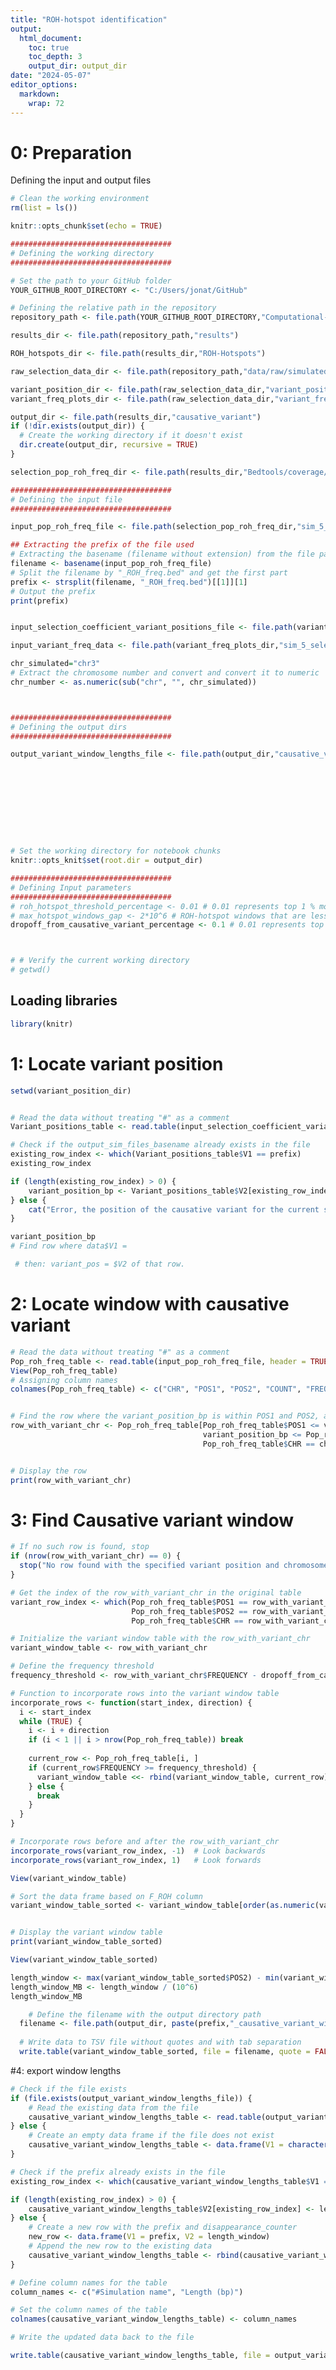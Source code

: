 ```yaml
---
title: "ROH-hotspot identification"
output:
  html_document:
    toc: true
    toc_depth: 3  
    output_dir: output_dir
date: "2024-05-07"
editor_options: 
  markdown: 
    wrap: 72
---
```


# 0: Preparation
Defining the input and output files

```r
# Clean the working environment
rm(list = ls())

knitr::opts_chunk$set(echo = TRUE)

####################################  
# Defining the working directory
#################################### 

# Set the path to your GitHub folder
YOUR_GITHUB_ROOT_DIRECTORY <- "C:/Users/jonat/GitHub"

# Defining the relative path in the repository
repository_path <- file.path(YOUR_GITHUB_ROOT_DIRECTORY,"Computational-modelling-of-genomic-inbreeding-and-roh-islands-in-extremely-small-populations")

results_dir <- file.path(repository_path,"results")

ROH_hotspots_dir <- file.path(results_dir,"ROH-Hotspots")

raw_selection_data_dir <- file.path(repository_path,"data/raw/simulated/selection_model")

variant_position_dir <- file.path(raw_selection_data_dir,"variant_position")
variant_freq_plots_dir <- file.path(raw_selection_data_dir,"variant_freq_plots")

output_dir <- file.path(results_dir,"causative_variant")
if (!dir.exists(output_dir)) {
  # Create the working directory if it doesn't exist
  dir.create(output_dir, recursive = TRUE)
}

selection_pop_roh_freq_dir <- file.path(results_dir,"Bedtools/coverage/simulated/selection_model/pop_roh_freq")

####################################  
# Defining the input file
#################################### 

input_pop_roh_freq_file <- file.path(selection_pop_roh_freq_dir,"sim_5_selection_model_s08_chr3_ROH_freq.bed")

## Extracting the prefix of the file used  
# Extracting the basename (filename without extension) from the file path
filename <- basename(input_pop_roh_freq_file)
# Split the filename by "_ROH_freq.bed" and get the first part
prefix <- strsplit(filename, "_ROH_freq.bed")[[1]][1]
# Output the prefix
print(prefix)


input_selection_coefficient_variant_positions_file <- file.path(variant_position_dir,"variant_position_s_0.8.tsv")

input_variant_freq_data <- file.path(variant_freq_plots_dir,"sim_5_selection_model_s08_chr3.txt")

chr_simulated="chr3"
# Extract the chromosome number and convert and convert it to numeric
chr_number <- as.numeric(sub("chr", "", chr_simulated))



#################################### 
# Defining the output dirs
#################################### 

output_variant_window_lengths_file <- file.path(output_dir,"causative_variant_window_lengths_s_0.8.tsv") 










# Set the working directory for notebook chunks
knitr::opts_knit$set(root.dir = output_dir)

#################################### 
# Defining Input parameters
#################################### 
# roh_hotspot_threshold_percentage <- 0.01 # 0.01 represents top 1 % most homozygous region
# max_hotspot_windows_gap <- 2*10^6 # ROH-hotspot windows that are less than 2Mb apart are merged together (see section 1.3)
dropoff_from_causative_variant_percentage <- 0.1 # 0.01 represents top 1 % most homozygous region



# # Verify the current working directory
# getwd()

```

## Loading libraries

```r
library(knitr)

```


# 1: Locate variant position
```r
setwd(variant_position_dir)


# Read the data without treating "#" as a comment
Variant_positions_table <- read.table(input_selection_coefficient_variant_positions_file, header = FALSE, sep = "\t", comment.char = "")

# Check if the output_sim_files_basename already exists in the file
existing_row_index <- which(Variant_positions_table$V1 == prefix)
existing_row_index

if (length(existing_row_index) > 0) {
    variant_position_bp <- Variant_positions_table$V2[existing_row_index]
} else {
    cat("Error, the position of the causative variant for the current simulation replicate is unknwon")
}

variant_position_bp
# Find row where data$V1 = 

 # then: variant_pos = $V2 of that row.


```
# 2: Locate window with causative variant
```r
# Read the data without treating "#" as a comment
Pop_roh_freq_table <- read.table(input_pop_roh_freq_file, header = TRUE, sep = "\t", comment.char = "")
View(Pop_roh_freq_table)
# Assigning column names
colnames(Pop_roh_freq_table) <- c("CHR", "POS1", "POS2", "COUNT", "FREQUENCY")


# Find the row where the variant_position_bp is within POS1 and POS2, and CHR equals chr_number
row_with_variant_chr <- Pop_roh_freq_table[Pop_roh_freq_table$POS1 <= variant_position_bp &
                                           variant_position_bp <= Pop_roh_freq_table$POS2 &
                                           Pop_roh_freq_table$CHR == chr_number, ]


# Display the row
print(row_with_variant_chr)


```
# 3: Find Causative variant window
```r
# If no such row is found, stop
if (nrow(row_with_variant_chr) == 0) {
  stop("No row found with the specified variant position and chromosome number.")
}

# Get the index of the row_with_variant_chr in the original table
variant_row_index <- which(Pop_roh_freq_table$POS1 == row_with_variant_chr$POS1 &
                           Pop_roh_freq_table$POS2 == row_with_variant_chr$POS2 &
                           Pop_roh_freq_table$CHR == row_with_variant_chr$CHR)

# Initialize the variant window table with the row_with_variant_chr
variant_window_table <- row_with_variant_chr

# Define the frequency threshold
frequency_threshold <- row_with_variant_chr$FREQUENCY - dropoff_from_causative_variant_percentage

# Function to incorporate rows into the variant window table
incorporate_rows <- function(start_index, direction) {
  i <- start_index
  while (TRUE) {
    i <- i + direction
    if (i < 1 || i > nrow(Pop_roh_freq_table)) break
    
    current_row <- Pop_roh_freq_table[i, ]
    if (current_row$FREQUENCY >= frequency_threshold) {
      variant_window_table <<- rbind(variant_window_table, current_row)
    } else {
      break
    }
  }
}

# Incorporate rows before and after the row_with_variant_chr
incorporate_rows(variant_row_index, -1)  # Look backwards
incorporate_rows(variant_row_index, 1)   # Look forwards

View(variant_window_table)

# Sort the data frame based on F_ROH column
variant_window_table_sorted <- variant_window_table[order(as.numeric(variant_window_table$POS1)), ]


# Display the variant window table
print(variant_window_table_sorted)

View(variant_window_table_sorted)

length_window <- max(variant_window_table_sorted$POS2) - min(variant_window_table_sorted$POS1) + 1
length_window_MB <- length_window / (10^6)
length_window_MB

    # Define the filename with the output directory path
  filename <- file.path(output_dir, paste(prefix,"_causative_variant_window_", length_window_MB,"_MB",".bed", sep = ""))
  
  # Write data to TSV file without quotes and with tab separation
  write.table(variant_window_table_sorted, file = filename, quote = FALSE, col.names = FALSE, row.names = FALSE)

```

#4: export window lengths
```r

# Check if the file exists
if (file.exists(output_variant_window_lengths_file)) {
    # Read the existing data from the file
    causative_variant_window_lengths_table <- read.table(output_variant_window_lengths_file, header = FALSE, sep = "\t")
} else {
    # Create an empty data frame if the file does not exist
    causative_variant_window_lengths_table <- data.frame(V1 = character(), V2 = integer())
}

# Check if the prefix already exists in the file
existing_row_index <- which(causative_variant_window_lengths_table$V1 == prefix)

if (length(existing_row_index) > 0) {
    causative_variant_window_lengths_table$V2[existing_row_index] <- length_window
} else {
    # Create a new row with the prefix and disappearance_counter
    new_row <- data.frame(V1 = prefix, V2 = length_window)
    # Append the new row to the existing data
    causative_variant_window_lengths_table <- rbind(causative_variant_window_lengths_table, new_row)
}

# Define column names for the table
column_names <- c("#Simulation name", "Length (bp)")

# Set the column names of the table
colnames(causative_variant_window_lengths_table) <- column_names

# Write the updated data back to the file

write.table(causative_variant_window_lengths_table, file = output_variant_window_lengths_file, sep = "\t", row.names = FALSE, col.names = TRUE, quote = FALSE)

```
